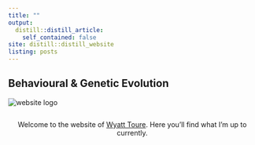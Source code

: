 ```yaml
---
title: ""  
output:
  distill::distill_article:
    self_contained: false
site: distill::distill_website
listing: posts
---
```


<style>
  .index-photo{
  max-width: 100%;
}
</style>


<div class='index-title' style="">
# Behavioural & Genetic Evolution
</div>

<div class="container">
<div class="row">
<img src="images/index-logo.png" alt="website logo" class = "index-photo">
</div>
</div>

<span style="display:inline-block; width: max-width;"></span>

<div class="container">
<div class="row">
<p style="text-align:center">Welcome to the website of [Wyatt Toure](about.html). Here you'll find what I'm up to currently.</p>
</div>
</div>